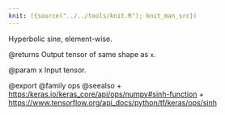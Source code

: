 ```yaml
---
knit: ({source("../../tools/knit.R"); knit_man_src})
---
```

Hyperbolic sine, element-wise.

@returns
    Output tensor of same shape as `x`.

@param x Input tensor.

@export
@family ops
@seealso
+ <https:/keras.io/keras_core/api/ops/numpy#sinh-function>
+ <https://www.tensorflow.org/api_docs/python/tf/keras/ops/sinh>
